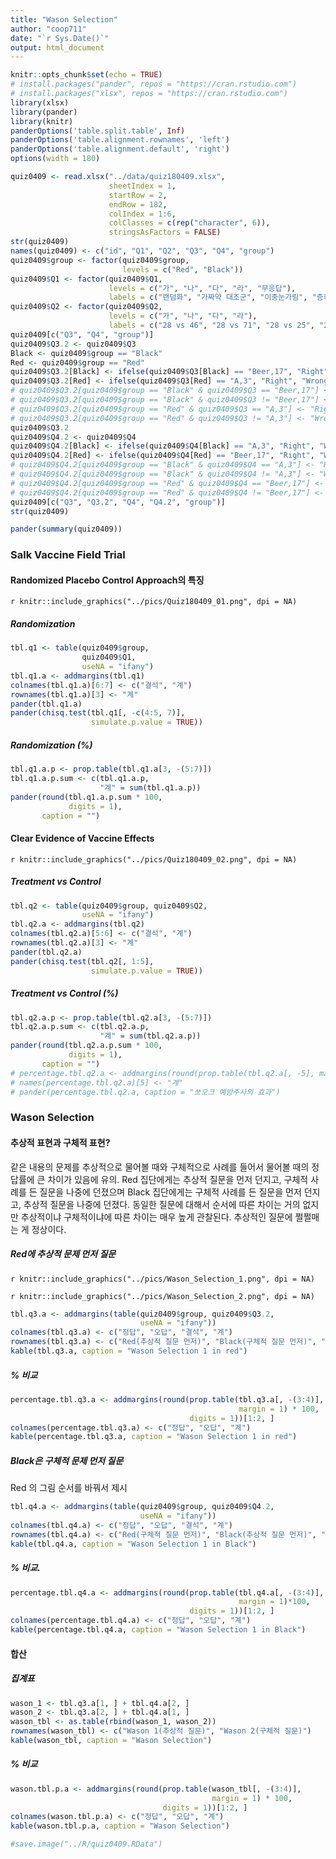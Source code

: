 ```yaml
---
title: "Wason Selection"
author: "coop711"
date: "`r Sys.Date()`"
output: html_document
---
```


```r
knitr::opts_chunk$set(echo = TRUE)
# install.packages("pander", repos = "https://cran.rstudio.com")
# install.packages("xlsx", repos = "https://cran.rstudio.com")
library(xlsx)
library(pander)
library(knitr)
panderOptions('table.split.table', Inf)
panderOptions('table.alignment.rownames', 'left')
panderOptions('table.alignment.default', 'right')
options(width = 180)
```

```r
quiz0409 <- read.xlsx("../data/quiz180409.xlsx", 
                      sheetIndex = 1, 
                      startRow = 2, 
                      endRow = 182, 
                      colIndex = 1:6, 
                      colClasses = c(rep("character", 6)), 
                      stringsAsFactors = FALSE)
str(quiz0409)
names(quiz0409) <- c("id", "Q1", "Q2", "Q3", "Q4", "group")
quiz0409$group <- factor(quiz0409$group, 
                         levels = c("Red", "Black"))
quiz0409$Q1 <- factor(quiz0409$Q1, 
                      levels = c("가", "나", "다", "라", "무응답"), 
                      labels = c("랜덤화", "가짜약 대조군", "이중눈가림", "층화", "불참"))
quiz0409$Q2 <- factor(quiz0409$Q2, 
                      levels = c("가", "나", "다", "라"), 
                      labels = c("28 vs 46", "28 vs 71", "28 vs 25", "25 vs 54"))
quiz0409[c("Q3", "Q4", "group")]
quiz0409$Q3.2 <- quiz0409$Q3
Black <- quiz0409$group == "Black"
Red <- quiz0409$group == "Red"
quiz0409$Q3.2[Black] <- ifelse(quiz0409$Q3[Black] == "Beer,17", "Right", "Wrong")
quiz0409$Q3.2[Red] <- ifelse(quiz0409$Q3[Red] == "A,3", "Right", "Wrong")
# quiz0409$Q3.2[quiz0409$group == "Black" & quiz0409$Q3 == "Beer,17"] <- "Right"
# quiz0409$Q3.2[quiz0409$group == "Black" & quiz0409$Q3 != "Beer,17"] <- "Wrong"
# quiz0409$Q3.2[quiz0409$group == "Red" & quiz0409$Q3 == "A,3"] <- "Right"
# quiz0409$Q3.2[quiz0409$group == "Red" & quiz0409$Q3 != "A,3"] <- "Wrong"
quiz0409$Q3.2
quiz0409$Q4.2 <- quiz0409$Q4
quiz0409$Q4.2[Black] <- ifelse(quiz0409$Q4[Black] == "A,3", "Right", "Wrong")
quiz0409$Q4.2[Red] <- ifelse(quiz0409$Q4[Red] == "Beer,17", "Right", "Wrong")
# quiz0409$Q4.2[quiz0409$group == "Black" & quiz0409$Q4 == "A,3"] <- "Right"
# quiz0409$Q4.2[quiz0409$group == "Black" & quiz0409$Q4 != "A,3"] <- "Wrong"
# quiz0409$Q4.2[quiz0409$group == "Red" & quiz0409$Q4 == "Beer,17"] <- "Right"
# quiz0409$Q4.2[quiz0409$group == "Red" & quiz0409$Q4 != "Beer,17"] <- "Wrong"
quiz0409[c("Q3", "Q3.2", "Q4", "Q4.2", "group")]
str(quiz0409)
```

```r
pander(summary(quiz0409))
```

### Salk Vaccine Field Trial

#### Randomized Placebo Control Approach의 특징 

`r knitr::include_graphics("../pics/Quiz180409_01.png", dpi = NA)`

##### Randomization

```r
tbl.q1 <- table(quiz0409$group, 
                quiz0409$Q1, 
                useNA = "ifany")
tbl.q1.a <- addmargins(tbl.q1)
colnames(tbl.q1.a)[6:7] <- c("결석", "계")
rownames(tbl.q1.a)[3] <- "계"
pander(tbl.q1.a)
pander(chisq.test(tbl.q1[, -c(4:5, 7)], 
                  simulate.p.value = TRUE))
```

##### Randomization (%)

```r
tbl.q1.a.p <- prop.table(tbl.q1.a[3, -(5:7)])
tbl.q1.a.p.sum <- c(tbl.q1.a.p, 
                    "계" = sum(tbl.q1.a.p))
pander(round(tbl.q1.a.p.sum * 100,
             digits = 1), 
       caption = "")
```

<P style = "page-break-before:always">

#### Clear Evidence of Vaccine Effects

`r knitr::include_graphics("../pics/Quiz180409_02.png", dpi = NA)`

##### Treatment vs Control

```r
tbl.q2 <- table(quiz0409$group, quiz0409$Q2, 
                useNA = "ifany")
tbl.q2.a <- addmargins(tbl.q2)
colnames(tbl.q2.a)[5:6] <- c("결석", "계")
rownames(tbl.q2.a)[3] <- "계"
pander(tbl.q2.a)
pander(chisq.test(tbl.q2[, 1:5], 
                  simulate.p.value = TRUE))
```

##### Treatment vs Control (%)

```r
tbl.q2.a.p <- prop.table(tbl.q2.a[3, -(5:7)])
tbl.q2.a.p.sum <- c(tbl.q2.a.p, 
                    "계" = sum(tbl.q2.a.p))
pander(round(tbl.q2.a.p.sum * 100, 
             digits = 1), 
       caption = "")
# percentage.tbl.q2.a <- addmargins(round(prop.table(tbl.q2.a[, -5], margin = 1)*100, digits = 1))[3, ]
# names(percentage.tbl.q2.a)[5] <- "계"
# pander(percentage.tbl.q2.a, caption = "쏘오크 예방주사의 효과")
```

<P style = "page-break-before:always">

### Wason Selection


#### 추상적 표현과 구체적 표현?

같은 내용의 문제를 추상적으로 물어볼 때와 구체적으로 사례를 들어서 물어볼 때의 정답률에 큰 차이가 있음에 유의. Red 집단에게는 추상적 질문을 먼저 던지고, 구체적 사례를 든 질문을 나중에 던졌으며 Black 집단에게는 구체적 사례를 든 질문을 먼저 던지고, 추상적 질문을 나중에 던졌다. 동일한 질문에 대해서 순서에 따른 차이는 거의 없지만 추상적이냐 구체적이냐에 따른 차이는 매우 높게 관찰된다. 추상적인 질문에 쩔쩔매는 게 정상이다.

##### Red에 추상적 문제 먼저 질문

`r knitr::include_graphics("../pics/Wason_Selection_1.png", dpi = NA)`

`r knitr::include_graphics("../pics/Wason_Selection_2.png", dpi = NA)`

```r
tbl.q3.a <- addmargins(table(quiz0409$group, quiz0409$Q3.2, 
                             useNA = "ifany"))
colnames(tbl.q3.a) <- c("정답", "오답", "결석", "계")
rownames(tbl.q3.a) <- c("Red(추상적 질문 먼저)", "Black(구체적 질문 먼저)", "계") 
kable(tbl.q3.a, caption = "Wason Selection 1 in red")
```

##### % 비교  

```r
percentage.tbl.q3.a <- addmargins(round(prop.table(tbl.q3.a[, -(3:4)], 
                                                   margin = 1) * 100, 
                                        digits = 1))[1:2, ]
colnames(percentage.tbl.q3.a) <- c("정답", "오답", "계")
kable(percentage.tbl.q3.a, caption = "Wason Selection 1 in red")
```

<P style = "page-break-before:always">

##### Black은 구체적 문제 먼저 질문 

Red 의 그림 순서를 바꿔서 제시

```r
tbl.q4.a <- addmargins(table(quiz0409$group, quiz0409$Q4.2, 
                             useNA = "ifany"))
colnames(tbl.q4.a) <- c("정답", "오답", "결석", "계")
rownames(tbl.q4.a) <- c("Red(구체적 질문 먼저)", "Black(추상적 질문 먼저)", "계")
kable(tbl.q4.a, caption = "Wason Selection 1 in Black")
```

##### % 비교.  

```r
percentage.tbl.q4.a <- addmargins(round(prop.table(tbl.q4.a[, -(3:4)], 
                                                   margin = 1)*100, 
                                        digits = 1))[1:2, ]
colnames(percentage.tbl.q4.a) <- c("정답", "오답", "계")
kable(percentage.tbl.q4.a, caption = "Wason Selection 1 in Black")
```

#### 합산

##### 집계표

```r
wason_1 <- tbl.q3.a[1, ] + tbl.q4.a[2, ]
wason_2 <- tbl.q3.a[2, ] + tbl.q4.a[1, ]
wason_tbl <- as.table(rbind(wason_1, wason_2))
rownames(wason_tbl) <- c("Wason 1(추상적 질문)", "Wason 2(구체적 질문)")
kable(wason_tbl, caption = "Wason Selection")
```

##### % 비교

```r
wason.tbl.p.a <- addmargins(round(prop.table(wason_tbl[, -(3:4)], 
                                             margin = 1) * 100, 
                                  digits = 1))[1:2, ]
colnames(wason.tbl.p.a) <- c("정답", "오답", "계")
kable(wason.tbl.p.a, caption = "Wason Selection")
```



```r
#save.image("../R/quiz0409.RData")
```